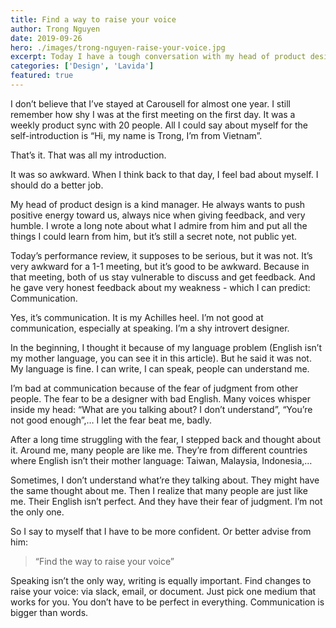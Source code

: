 ```yaml
---
title: Find a way to raise your voice
author: Trong Nguyen
date: 2019-09-26
hero: ./images/trong-nguyen-raise-your-voice.jpg
excerpt: Today I have a tough conversation with my head of product design.  Yes, it’s about the performance review.
categories: ['Design', 'Lavida']
featured: true
---
```


I don’t believe that I’ve stayed at Carousell for almost one year. I still remember how shy I was at the first meeting on the first day. It was a weekly product sync with 20 people. All I could say about myself for the self-introduction is “Hi, my name is Trong, I’m from Vietnam”.

That’s it. That was all my introduction.

It was so awkward. When I think back to that day, I feel bad about myself. I should do a better job.

My head of product design is a kind manager. He always wants to push positive energy toward us, always nice when giving feedback, and very humble. I wrote a long note about what I admire from him and put all the things I could learn from him, but it’s still a secret note, not public yet.

Today’s performance review, it supposes to be serious, but it was not. It’s very awkward for a 1-1 meeting, but it’s good to be awkward. Because in that meeting, both of us stay vulnerable to discuss and get feedback. And he gave very honest feedback about my weakness - which I can predict: Communication.

Yes, it’s communication. It is my Achilles heel. I’m not good at communication, especially at speaking. I’m a shy introvert designer.

In the beginning, I thought it because of my language problem (English isn’t my mother language, you can see it in this article). But he said it was not. My language is fine. I can write, I can speak, people can understand me.

I’m bad at communication because of the fear of judgment from other people. The fear to be a designer with bad English. Many voices whisper inside my head: “What are you talking about? I don’t understand”, “You’re not good enough”,… I let the fear beat me, badly.

After a long time struggling with the fear, I stepped back and thought about it. Around me, many people are like me. They’re from different countries where English isn’t their mother language: Taiwan, Malaysia, Indonesia,…

Sometimes, I don’t understand what’re they talking about. They might have the same thought about me. Then I realize that many people are just like me. Their English isn’t perfect. And they have their fear of judgment. I’m not the only one.

So I say to myself that I have to be more confident. Or better advise from him:

> “Find the way to raise your voice”

Speaking isn’t the only way, writing is equally important. Find changes to raise your voice: via slack, email, or document. Just pick one medium that works for you. You don’t have to be perfect in everything.
Communication is bigger than words.
